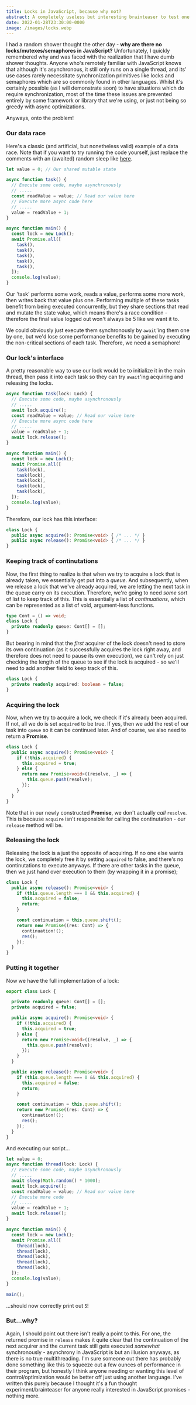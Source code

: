 ```yaml
---
title: Locks in JavaScript, because why not?
abstract: A completely useless but interesting brainteaser to test one's understanding of JavaScript Promises.
date: 2022-01-28T23:30:00-0000
image: /images/locks.webp
---
```


I had a random shower thought the other day - __why are there no locks/mutexes/semaphores in JavaScript?__ Unfortunately, I quickly remembered why and was faced with the realization that I have dumb shower thoughts. Anyone who's remotely familiar with JavaScript knows that although it's asynchronous, it still only runs on a single thread, and its' use cases rarely necessitate synchronization primitives like locks and semaphores which are so commonly found in other languages. Whilst it's certainly possible (as I will demonstrate soon) to have situations which do require synchronization, most of the time these issues are prevented entirely by some framework or library that we're using, or just not being so greedy with async optimizations.

Anyways, onto the problem!

### Our data race

Here's a classic (and artificial, but nonetheless valid) example of a data race. Note that if you want to try running the code yourself, just replace the comments with an (awaited) random sleep like [here](https://stackoverflow.com/questions/951021/what-is-the-javascript-version-of-sleep).

```javascript
let value = 0; // Our shared mutable state

async function task() {
  // Execute some code, maybe asynchronously
  // .....
  const readValue = value; // Read our value here
  // Execute more async code here
  // .....
  value = readValue + 1;
}

async function main() {
  const lock = new Lock();
  await Promise.all([
    task(),
    task(),
    task(),
    task(),
    task(),
  ]);
  console.log(value);
}
```

Our 'task' performs some work, reads a value, performs some more work, then writes back that value plus one. Performing multiple of these tasks benefit from being executed concurrently, but they share sections that read and mutate the state value, which means there's a race condition - therefore the final value logged out won't always be 5 like we want it to.

We could obviously just execute them synchronously by `await`'ing them one by one, but we'd lose some performance benefits to be gained by executing the non-critical sections of each task. Therefore, we need a semaphore!

### Our lock's interface

A pretty reasonable way to use our lock would be to initialize it in the main thread, then pass it into each task so they can try `await`'ing acquiring and releasing the locks.

```javascript
async function task(lock: Lock) {
  // Execute some code, maybe asynchronously
  // .....
  await lock.acquire();
  const readValue = value; // Read our value here
  // Execute more async code here
  // .....
  value = readValue + 1;
  await lock.release();
}

async function main() {
  const lock = new Lock();
  await Promise.all([
    task(lock),
    task(lock),
    task(lock),
    task(lock),
    task(lock),
  ]);
  console.log(value);
}
```

Therefore, our lock has this interface:

```typescript
class Lock {
  public async acquire(): Promise<void> { /* ... */ }
  public async release(): Promise<void> { /* ... */ }
}
```

### Keeping track of continutations

Now, the first thing to realize is that when we try to acquire a lock that is already taken, we essentially get put into a _queue_. And subsequently, when we release a lock that we've already acquired, we are letting the next task in the queue carry on its execution. Therefore, we're going to need _some_ sort of list to keep track of this. This is essentially a list of _continuations_, which can be represented as a list of void, argument-less functions.

```typescript
type Cont = () => void;
class Lock {
  private readonly queue: Cont[] = [];
}
```
But bearing in mind that the _first_ acquirer of the lock doesn't need to store its own continuation (as it successfully acquires the lock right away, and therefore does not need to pause its own execution), we can't rely on just checking the length of the queue to see if the lock is acquired - so we'll need to add another field to keep track of this.

```typescript
class Lock {
  private readonly acquired: boolean = false;
}
```

### Acquiring the lock

Now, when we try to acquire a lock, we check if it's already been acquired. If not, all we do is set `acquired` to be true. If yes, then we add the rest of our task into `queue` so it can be continued later. And of course, we also need to return a __Promise__.

```typescript
class Lock {
  public async acquire(): Promise<void> {
    if (!this.acquired) {
      this.acquired = true;
    } else {
      return new Promise<void>((resolve, _) => {
        this.queue.push(resolve);
      });
    }
  }
}
```

Note that in our newly constructed __Promise__, we don't actually _call_ `resolve`. This is because `acquire` isn't responsible for calling the continutation - our `release` method will be.

### Releasing the lock

Releasing the lock is a just the opposite of acquiring. If no one else wants the lock, we completely free it by setting `acquired` to false, and there's no continutations to execute anyways. If there are other tasks in the queue, then we just hand over execution to them (by wrapping it in a promise);

```typescript
class Lock {
  public async release(): Promise<void> {
    if (this.queue.length === 0 && this.acquired) {
      this.acquired = false;
      return;
    }

    const continuation = this.queue.shift();
    return new Promise((res: Cont) => {
      continuation!();
      res();
    });
  }
}
```

### Putting it together

Now we have the full implementation of a lock:
```typescript
export class Lock {

  private readonly queue: Cont[] = [];
  private acquired = false;

  public async acquire(): Promise<void> {
    if (!this.acquired) {
      this.acquired = true;
    } else {
      return new Promise<void>((resolve, _) => {
        this.queue.push(resolve);
      });
    }
  }

  public async release(): Promise<void> {
    if (this.queue.length === 0 && this.acquired) {
      this.acquired = false;
      return;
    }

    const continuation = this.queue.shift();
    return new Promise((res: Cont) => {
      continuation!();
      res();
    });
  }
}
```

And executing our script...

  
```typescript
let value = 0;
async function thread(lock: Lock) {
  // Execute some code, maybe asynchronously
  // .....
  await sleep(Math.random() * 1000);
  await lock.acquire();
  const readValue = value; // Read our value here
  // Execute more code
  // .....
  value = readValue + 1;
  await lock.release();
}

async function main() {
  const lock = new Lock();
  await Promise.all([
    thread(lock),
    thread(lock),
    thread(lock),
    thread(lock),
    thread(lock),
  ]);
  console.log(value);
}

main();
```
...should now correctly print out `5`!

### But...why?

Again, I should point out there isn't really a point to this. For one, the returned promise in `release` makes it quite clear that the continuation of the next acquirer and the current task still gets executed _somewhat_ synchronously - asynchrony in JavaScript is but an illusion anyways, as there is no true multithreading. I'm sure someone out there has probably done something like this to squeeze out a few ounces of performance in their program, but honestly I think anyone needing or wanting this level of control/optimization would be better off just using another language. I've written this purely because I thought it's a fun thought experiment/brainteaser for anyone really interested in JavaScript promises - nothing more.
